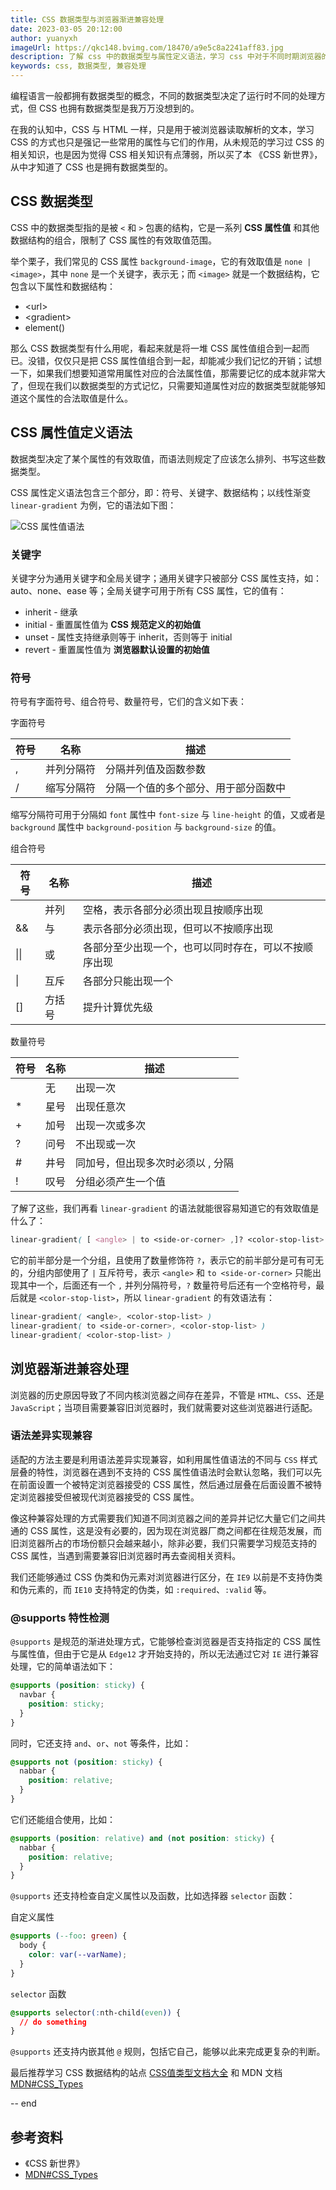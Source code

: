 ```yaml
---
title: CSS 数据类型与浏览器渐进兼容处理
date: 2023-03-05 20:12:00
author: yuanyxh
imageUrl: https://qkc148.bvimg.com/18470/a9e5c8a2241aff83.jpg
description: 了解 css 中的数据类型与属性定义语法，学习 css 中对于不同时期浏览器的渐进处理方案。
keywords: css, 数据类型, 兼容处理
---
```


编程语言一般都拥有数据类型的概念，不同的数据类型决定了运行时不同的处理方式，但 CSS 也拥有数据类型是我万万没想到的。

在我的认知中，CSS 与 HTML 一样，只是用于被浏览器读取解析的文本，学习 CSS 的方式也只是强记一些常用的属性与它们的作用，从未规范的学习过 CSS 的相关知识，也是因为觉得 CSS 相关知识有点薄弱，所以买了本 《CSS 新世界》，从中才知道了 CSS 也是拥有数据类型的。

## CSS 数据类型

CSS 中的数据类型指的是被 `<` 和 `>` 包裹的结构，它是一系列 **CSS 属性值** 和其他数据结构的组合，限制了 CSS 属性的有效取值范围。

举个栗子，我们常见的 CSS 属性 `background-image`，它的有效取值是 `none | <image>`，其中 `none` 是一个关键字，表示无；而 `<image>` 就是一个数据结构，它包含以下属性和数据结构：

- &lt;url&gt;
- &lt;gradient&gt;
- element()

那么 CSS 数据类型有什么用呢，看起来就是将一堆 CSS 属性值组合到一起而已。没错，仅仅只是把 CSS 属性值组合到一起，却能减少我们记忆的开销；试想一下，如果我们想要知道常用属性对应的合法属性值，那需要记忆的成本就非常大了，但现在我们以数据类型的方式记忆，只需要知道属性对应的数据类型就能够知道这个属性的合法取值是什么。

## CSS 属性值定义语法

数据类型决定了某个属性的有效取值，而语法则规定了应该怎么排列、书写这些数据类型。

CSS 属性定义语法包含三个部分，即：符号、关键字、数据结构；以线性渐变 `linear-gradient` 为例，它的语法如下图：

<Image url='https://qkc148.bvimg.com/18470/7e751dcca13d1954.png' width={591} height={221} alt='CSS 属性值语法' />

### 关键字

关键字分为通用关键字和全局关键字；通用关键字只被部分 CSS 属性支持，如：auto、none、ease 等；全局关键字可用于所有 CSS 属性，它的值有：

- inherit - 继承
- initial - 重置属性值为 **CSS 规范定义的初始值**
- unset - 属性支持继承则等于 inherit，否则等于 initial
- revert - 重置属性值为 **浏览器默认设置的初始值**

### 符号

符号有字面符号、组合符号、数量符号，它们的含义如下表：

字面符号

| 符号 | 名称       | 描述                                 |
| ---- | ---------- | ------------------------------------ |
| ,    | 并列分隔符 | 分隔并列值及函数参数                 |
| /    | 缩写分隔符 | 分隔一个值的多个部分、用于部分函数中 |

缩写分隔符可用于分隔如 `font` 属性中 `font-size` 与 `line-height` 的值，又或者是 `background` 属性中 `background-position` 与 `background-size` 的值。

组合符号

| 符号         | 名称   | 描述                                                 |
| ------------ | ------ | ---------------------------------------------------- |
|              | 并列   | 空格，表示各部分必须出现且按顺序出现                 |
| &&           | 与     | 表示各部分必须出现，但可以不按顺序出现               |
| &#124;&#124; | 或     | 各部分至少出现一个，也可以同时存在，可以不按顺序出现 |
| &#124;       | 互斥   | 各部分只能出现一个                                   |
| []           | 方括号 | 提升计算优先级                                       |

数量符号

| 符号 | 名称 | 描述                              |
| ---- | ---- | --------------------------------- |
|      | 无   | 出现一次                          |
| \*   | 星号 | 出现任意次                        |
| +    | 加号 | 出现一次或多次                    |
| ?    | 问号 | 不出现或一次                      |
| #    | 井号 | 同加号，但出现多次时必须以 , 分隔 |
| !    | 叹号 | 分组必须产生一个值                |

了解了这些，我们再看 `linear-gradient` 的语法就能很容易知道它的有效取值是什么了：

```css
linear-gradient( [ <angle> | to <side-or-corner> ,]? <color-stop-list> )
```

它的前半部分是一个分组，且使用了数量修饰符 `?`，表示它的前半部分是可有可无的，分组内部使用了 `|` 互斥符号，表示 `<angle>` 和 `to <side-or-corner>` 只能出现其中一个，后面还有一个 `,` 并列分隔符号，`?` 数量符号后还有一个空格符号，最后就是 `<color-stop-list>`，所以 `linear-gradient` 的有效语法有：

```css
linear-gradient( <angle>, <color-stop-list> )
linear-gradient( to <side-or-corner>, <color-stop-list> )
linear-gradient( <color-stop-list> )
```

## 浏览器渐进兼容处理

浏览器的历史原因导致了不同内核浏览器之间存在差异，不管是 `HTML`、`CSS`、还是 `JavaScript`；当项目需要兼容旧浏览器时，我们就需要对这些浏览器进行适配。

### 语法差异实现兼容

适配的方法主要是利用语法差异实现兼容，如利用属性值语法的不同与 `CSS` 样式层叠的特性，浏览器在遇到不支持的 CSS 属性值语法时会默认忽略，我们可以先在前面设置一个被特定浏览器接受的 CSS 属性，然后通过层叠在后面设置不被特定浏览器接受但被现代浏览器接受的 CSS 属性。

像这种兼容处理的方式需要我们知道不同浏览器之间的差异并记忆大量它们之间共通的 CSS 属性，这是没有必要的，因为现在浏览器厂商之间都在往规范发展，而旧浏览器所占的市场份额只会越来越小，除非必要，我们只需要学习规范支持的 CSS 属性，当遇到需要兼容旧浏览器时再去查阅相关资料。

我们还能够通过 CSS 伪类和伪元素对浏览器进行区分，在 `IE9` 以前是不支持伪类和伪元素的，而 `IE10` 支持特定的伪类，如 `:required`、`:valid` 等。

### @supports 特性检测

`@supports` 是规范的渐进处理方式，它能够检查浏览器是否支持指定的 CSS 属性与属性值，但由于它是从 `Edge12` 才开始支持的，所以无法通过它对 `IE` 进行兼容处理，它的简单语法如下：

```css
@supports (position: sticky) {
  navbar {
    position: sticky;
  }
}
```

同时，它还支持 `and`、`or`、`not` 等条件，比如：

```css
@supports not (position: sticky) {
  nabbar {
    position: relative;
  }
}
```

它们还能组合使用，比如：

```css
@supports (position: relative) and (not position: sticky) {
  nabbar {
    position: relative;
  }
}
```

`@supports` 还支持检查自定义属性以及函数，比如选择器 `selector` 函数：

自定义属性

```css
@supports (--foo: green) {
  body {
    color: var(--varName);
  }
}
```

`selector` 函数

```css
@supports selector(:nth-child(even)) {
  // do something
}
```

`@supports` 还支持内嵌其他 `@` 规则，包括它自己，能够以此来完成更复杂的判断。

最后推荐学习 CSS 数据结构的站点 [CSS值类型文档大全] 和 MDN 文档 [MDN#CSS_Types]

-- end

## 参考资料

- 《CSS 新世界》
- [MDN#CSS_Types]

[MDN#CSS_Types]: https://developer.mozilla.org/en-US/docs/Web/CSS/alpha-value
[CSS值类型文档大全]: https://www.zhangxinxu.com/wordpress/2019/11/css-value-type/
